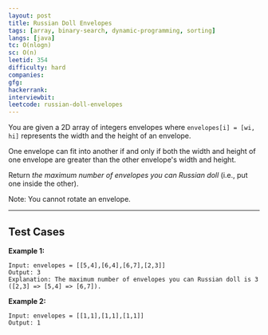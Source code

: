 ```yaml
---
layout: post
title: Russian Doll Envelopes
tags: [array, binary-search, dynamic-programming, sorting]
langs: [java]
tc: O(nlogn)
sc: O(n)
leetid: 354
difficulty: hard
companies: 
gfg: 
hackerrank: 
interviewbit: 
leetcode: russian-doll-envelopes
---
```


You are given a 2D array of integers envelopes where `envelopes[i] = [wi, hi]` represents the width and the height of an envelope.

One envelope can fit into another if and only if both the width and height of one envelope are greater than the other envelope's width and height.

Return _the maximum number of envelopes you can Russian doll_ (i.e., put one inside the other).

Note: You cannot rotate an envelope.

---

## Test Cases

**Example 1:** 
```
Input: envelopes = [[5,4],[6,4],[6,7],[2,3]]
Output: 3
Explanation: The maximum number of envelopes you can Russian doll is 3 ([2,3] => [5,4] => [6,7]).
```

**Example 2:** 
```
Input: envelopes = [[1,1],[1,1],[1,1]]
Output: 1
```